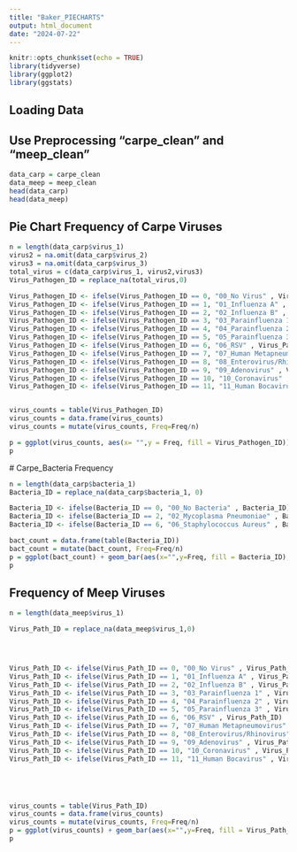 ---
title: "Baker_PIECHARTS"
output: html_document
date: "2024-07-22"
---

```{r setup, include=FALSE}
knitr::opts_chunk$set(echo = TRUE)
library(tidyverse)
library(ggplot2)
library(ggstats)
```

## Loading Data
## Use Preprocessing "carpe_clean" and "meep_clean"
```{r}
data_carp = carpe_clean
data_meep = meep_clean
head(data_carp)
head(data_meep)
```
## Pie Chart Frequency of Carpe Viruses 
```{r}
n = length(data_carp$virus_1)
virus2 = na.omit(data_carp$virus_2)
virus3 = na.omit(data_carp$virus_3)
total_virus = c(data_carp$virus_1, virus2,virus3)
Virus_Pathogen_ID = replace_na(total_virus,0)

Virus_Pathogen_ID <- ifelse(Virus_Pathogen_ID == 0, "00_No Virus" , Virus_Pathogen_ID)
Virus_Pathogen_ID <- ifelse(Virus_Pathogen_ID == 1, "01_Influenza A" , Virus_Pathogen_ID)
Virus_Pathogen_ID <- ifelse(Virus_Pathogen_ID == 2, "02_Influenza B" , Virus_Pathogen_ID)
Virus_Pathogen_ID <- ifelse(Virus_Pathogen_ID == 3, "03_Parainfluenza 1" , Virus_Pathogen_ID)
Virus_Pathogen_ID <- ifelse(Virus_Pathogen_ID == 4, "04_Parainfluenza 2" , Virus_Pathogen_ID)
Virus_Pathogen_ID <- ifelse(Virus_Pathogen_ID == 5, "05_Parainfluenza 3" , Virus_Pathogen_ID)
Virus_Pathogen_ID <- ifelse(Virus_Pathogen_ID == 6, "06_RSV" , Virus_Pathogen_ID)
Virus_Pathogen_ID <- ifelse(Virus_Pathogen_ID == 7, "07_Human Metapneumovirus" , Virus_Pathogen_ID)
Virus_Pathogen_ID <- ifelse(Virus_Pathogen_ID == 8, "08_Enterovirus/Rhinovirus" , Virus_Pathogen_ID)
Virus_Pathogen_ID <- ifelse(Virus_Pathogen_ID == 9, "09_Adenovirus" , Virus_Pathogen_ID)
Virus_Pathogen_ID <- ifelse(Virus_Pathogen_ID == 10, "10_Coronavirus" , Virus_Pathogen_ID)
Virus_Pathogen_ID <- ifelse(Virus_Pathogen_ID == 11, "11_Human Bocavirus" , Virus_Pathogen_ID)


virus_counts = table(Virus_Pathogen_ID)
virus_counts = data.frame(virus_counts)
virus_counts = mutate(virus_counts, Freq=Freq/n)

p = ggplot(virus_counts, aes(x= "",y = Freq, fill = Virus_Pathogen_ID)) + geom_bar(stat = "identity", width = 1, color = "black") + coord_polar("y", start= 0) + theme_void()
p
```
 # Carpe_Bacteria Frequency
```{r}
n = length(data_carp$bacteria_1)
Bacteria_ID = replace_na(data_carp$bacteria_1, 0)

Bacteria_ID <- ifelse(Bacteria_ID == 0, "00_No Bacteria" , Bacteria_ID)
Bacteria_ID <- ifelse(Bacteria_ID == 2, "02_Mycoplasma Pneumoniae" , Bacteria_ID)
Bacteria_ID <- ifelse(Bacteria_ID == 6, "06_Staphylococcus Aureus" , Bacteria_ID)

bact_count = data.frame(table(Bacteria_ID))
bact_count = mutate(bact_count, Freq=Freq/n)
p = ggplot(bact_count) + geom_bar(aes(x="",y=Freq, fill = Bacteria_ID),stat = "identity", width = 1, color = "black") + coord_polar("y", start = 0) + theme_void()
p
```
## Frequency of Meep Viruses
```{r}
n = length(data_meep$virus_1)

Virus_Path_ID = replace_na(data_meep$virus_1,0)




Virus_Path_ID <- ifelse(Virus_Path_ID == 0, "00_No Virus" , Virus_Path_ID)
Virus_Path_ID <- ifelse(Virus_Path_ID == 1, "01_Influenza A" , Virus_Path_ID)
Virus_Path_ID <- ifelse(Virus_Path_ID == 2, "02_Influenza B" , Virus_Path_ID)
Virus_Path_ID <- ifelse(Virus_Path_ID == 3, "03_Parainfluenza 1" , Virus_Path_ID)
Virus_Path_ID <- ifelse(Virus_Path_ID == 4, "04_Parainfluenza 2" , Virus_Path_ID)
Virus_Path_ID <- ifelse(Virus_Path_ID == 5, "05_Parainfluenza 3" , Virus_Path_ID)
Virus_Path_ID <- ifelse(Virus_Path_ID == 6, "06_RSV" , Virus_Path_ID)
Virus_Path_ID <- ifelse(Virus_Path_ID == 7, "07_Human Metapneumovirus" , Virus_Path_ID)
Virus_Path_ID <- ifelse(Virus_Path_ID == 8, "08_Enterovirus/Rhinovirus" , Virus_Path_ID)
Virus_Path_ID <- ifelse(Virus_Path_ID == 9, "09_Adenovirus" , Virus_Path_ID)
Virus_Path_ID <- ifelse(Virus_Path_ID == 10, "10_Coronavirus" , Virus_Path_ID)
Virus_Path_ID <- ifelse(Virus_Path_ID == 11, "11_Human Bocavirus" , Virus_Path_ID)





virus_counts = table(Virus_Path_ID)
virus_counts = data.frame(virus_counts)
virus_counts = mutate(virus_counts, Freq=Freq/n)
p = ggplot(virus_counts) + geom_bar(aes(x="",y=Freq, fill = Virus_Path_ID),stat = "identity", width =1, color  ="black") + coord_polar("y", start = 0) + theme_void()
p
```

